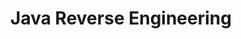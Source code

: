 ---
type: general
credit:
- Nathan Farlow
featured: false
location: Online
recording: 'https://youtu.be/4HZxEA5T7BM'
slides: java_reversing.pdf
tags:
- rev
- java
- bytecodeviewer
- deobfuscator
time_start: 2020-04-02T18:00:00.000000-05:00
title: Java Reverse Engineering
week_number: 10
---